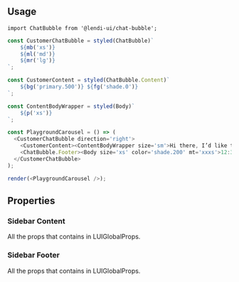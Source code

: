 
## Usage

```
import ChatBubble from '@lendi-ui/chat-bubble';
```

```js
const CustomerChatBubble = styled(ChatBubble)`
    ${mb('xs')}
    ${ml('md')}
    ${mr('lg')}
`;

const CustomerContent = styled(ChatBubble.Content)`
    ${bg('primary.500')} ${fg('shade.0')}
`;

const ContentBodyWrapper = styled(Body)`
    ${p('xs')}
`;

const PlaygroundCarousel = () => (
  <CustomerChatBubble direction='right'>
    <CustomerContent><ContentBodyWrapper size='sm'>Hi there, I’d like to know something, can you help me to get a loan?</ContentBodyWrapper></CustomerContent>
    <ChatBubble.Footer><Body size='xs' color='shade.200' mt='xxxs'>12:35PM Read</Body></ChatBubble.Footer>
  </CustomerChatBubble>
);

render(<PlaygroundCarousel />);

```

## Properties

<PropTable>
  <PropTable.Entry name="direction" type="{type Direction = 'left' | 'right';}" defaultValue="left" description="The side direction that ChatBubble component will rendered in the window."/>
</PropTable>

### Sidebar Content
All the props that contains in LUIGlobalProps.

### Sidebar Footer
All the props that contains in LUIGlobalProps.
